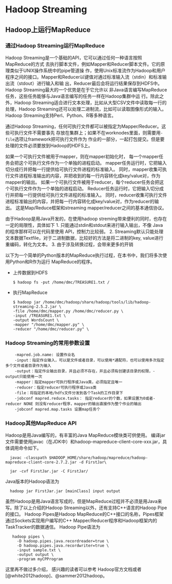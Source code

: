 # Hadoop Streaming

Hadoop上运行MapReduce
---------------------

### 通过Hadoop Streaming运行MapReduce

Hadoop
Streaming是一个基础的API，它可以通过任何一种语言按照MapReduce的方式
去执行脚本文件，例如Mapper和Reducer脚本文件。它的原理类似于UNIX操作系统中的pipe管道操
作，使用Unix标准流作为Hadoop和用户程序之间的接口。Mapper和Reducer以键值对通过标准输入流（stdin）和标准输出流（stdout）进行输入和输
出，Reducer最后会将运行结果保存到HDFS中。Hadoop
Streaming最大的一个优势是在于它允许以
非Java语言编写MapReduce任务，这些任务能够与Java语言编写的任务一样在Hadoop集群中运
行。除此之外，Hadoop Streaming适合进行文本处理，比如从大型CSV文件中读取每一行的处理，Hadoop Streaming还可以处理二进制流，比如可以读取图像形式的输入。Hadoop Streaming支持Perl、Python、R等多种语言。

通过Hadoop
Streaming，任何可执行文件都可以被指定为Mapper/Reducer。这些可执行文件不需要事先
存放在集群上；如果不在worknodes里面，则需要用`-file`选项让framework把可执行文件作为
作业的一部分，一起打包提交。但是要处理的文件必须要放到Hadoop的HDFS上。

如果一个可执行文件被用于mapper，则在mapper初始化时， 每一个mapper任务会把这个可执行文件作为一个单独的进程启动。 mapper任务运行时，它把输入切分成行并把每一行提供给可执行文件进程的标准输入。 同时，mapper收集可执行文件进程标准输出的内容，并把收到的每一行内容转化成key/value对，作为mapper的输出。 如果一个可执行文件被用于reducer，每个reducer任务会把这个可执行文件作为一个单独的进程启动。 Reducer任务运行时，它把输入切分成行并把每一行提供给可执行文件进程的标准输入。 同时，reducer收集可执行文件进程标准输出的内容，并把每一行内容转化成key/value对，作为reducer的输出。
这是Map/Reduce框架和streaming mapper/reducer之间的基本通信协议。

由于Hadoop是用Java开发的，在使用hadoop
streming带来便利的同时，也存在一定的局限性，具体如下 1.
只能通过stdin和stdout来进行输入输出，不像 Java
的程序那样可以在代码里使用 API，控制力比较弱。 2.
Streaming默认只能处理文本数据Textfile，对于二进制数据，比较好的方法是将二进制的key,
value进行重编码，转化为文本。 3. 由于涉及转换过程，会带来更多的开销

以下为一个简单的Python版本的MapReduce执行过程，在本书中，我们将多次使用Python和R作为运行
MapReduce的程序。

-   上传数据到HDFS

        $ hadoop fs -put /home/dmc/TREASURE1.txt /

-   执行MapReduce

        $ hadoop jar /home/dmc/hadoop/share/hadoop/tools/lib/hadoop-streaming-2.5.2.jar \
        -file /home/dmc/mapper.py /home/dmc/reducer.py \
        -input /TREASURE1.txt \
        -output WordsCount \
        -mapper "/home/dmc/mapper.py" \
        -reducer "/home/dmc/reducer.py" \

### Hadoop Streaming的常用参数设置


        -mapred.job.name: 设置作业名
        -input：指定作业输入，可以是文件或者目录，可以使用*通配符，也可以使用多次指定多个文件或者目录作为输入
        -output：指定作业输出目录，并且必须不存在，并且必须有创建该目录的权限，-output只能使用一次
        -mapper：指定mapper可执行程序或Java类，必须指定且唯一
        -reducer：指定reducer可执行程序或Java类
        -file：将指定的本地/hdfs文件分发到各个Task的工作目录下
        -jobconf mapred.reduce.tasks： 指定reducer的个数，如果设置为0或者-reducer NONE 则没有reducer程序，mapper的输出直接作为整个作业的输出
        -jobconf mapred.map.tasks 设置map任务个

### Hadoop其他MapReduce API

Hadoop是用Java编写的，有丰富的Java MapReduce模块类可供使用。
编译jar文件需要使用javac（在JDK中）和hadoop-mapreduce-client-core-xxx.jar，具体调用命令如下。

      javac -classpath $HADOOP_HOME/share/hadoop/mapreduce/hadoop-mapreduce-client-core-2.7.2.jar -d FirstJar\

      jar -cvf FirstJar.jar -C FirstJar/

Java版本的Hadoop语法为

      hadoop jar FirstJar.jar [mainClass] input output

虽然Hadoop是用Java语言写成的，但是MapReduce过程并不必须是用Java来写。除了以上介绍的Hadoop
Streaming以外，还有支持C++语言的Hadoop
Pipe的接口。
Hadoop Pipes是Hadoop MapReduce的C++接口的名称，Pipes框架通过Sockets实现用户编写的C++ Mapper/Reducer程序和Hadoop框架内的TaskTracker的数据通信。
Hadoop Pipe语法为

       hadoop pipes \
         -D hadoop.pipes.java.recordreader=true \
         -D hadoop.pipes.java.recordwriter=true \
         -input sample.txt \
         -output output \
         -program myCPProgram

这里再不做过多介绍， 感兴趣的读者可以参考
Hadoop官方文档或者[@white2012hadoop]、@sammer2012hadoop。

